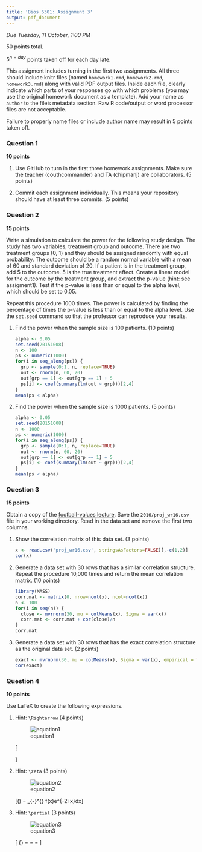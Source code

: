 ```yaml
---
title: 'Bios 6301: Assignment 3'
output: pdf_document
---
```


*Due Tuesday, 11 October, 1:00 PM*

50 points total.

$5^{n=day}$ points taken off for each day late.

This assigment includes turning in the first two assignments. All three should
include knitr files (named `homework1.rmd`, `homework2.rmd`, `homework3.rmd`)
along with valid PDF output files. Inside each file, clearly indicate which
parts of your responses go with which problems (you may use the original homework
document as a template). Add your name as `author` to the file's metadata section.
Raw R code/output or word processor files are not acceptable.

Failure to properly name files or include author name may result in 5 points taken off.

### Question 1 ###

**10 points**

1. Use GitHub to turn in the first three homework assignments. Make sure the teacher (couthcommander) and TA (chipmanj) are collaborators. (5 points)

1. Commit each assignment individually.  This means your repository should have at least three commits. (5 points)

### Question 2 ###

**15 points**

Write a simulation to calculate the power for the following study
design.  The study has two variables, treatment group and outcome.
There are two treatment groups (0, 1) and they should be assigned
randomly with equal probability.  The outcome should be a random normal
variable with a mean of 60 and standard deviation of 20.  If a patient
is in the treatment group, add 5 to the outcome.  5 is the true
treatment effect.  Create a linear model for the outcome by the
treatment group, and extract the p-value (hint: see assigment1).
Test if the p-value is less than or equal to the alpha level, which
should be set to 0.05.

Repeat this procedure 1000 times. The power is calculated by finding
the percentage of times the p-value is less than or equal to the alpha
level.  Use the `set.seed` command so that the professor can reproduce
your results.

1. Find the power when the sample size is 100 patients. (10 points)

    ```r
    alpha <- 0.05
    set.seed(20151008)
    n <- 100
    ps <- numeric(1000)
    for(i in seq_along(ps)) {
      grp <- sample(0:1, n, replace=TRUE)
      out <- rnorm(n, 60, 20)
      out[grp == 1] <- out[grp == 1] + 5
      ps[i] <- coef(summary(lm(out ~ grp)))[2,4]
    }
    mean(ps < alpha)
    ```

1. Find the power when the sample size is 1000 patients. (5 points)

    ```r
    alpha <- 0.05
    set.seed(20151008)
    n <- 1000
    ps <- numeric(1000)
    for(i in seq_along(ps)) {
      grp <- sample(0:1, n, replace=TRUE)
      out <- rnorm(n, 60, 20)
      out[grp == 1] <- out[grp == 1] + 5
      ps[i] <- coef(summary(lm(out ~ grp)))[2,4]
    }
    mean(ps < alpha)
    ```

### Question 3 ###

**15 points**

Obtain a copy of the [football-values lecture](https://github.com/couthcommander/football-values).
Save the `2016/proj_wr16.csv` file in your working directory.  Read
in the data set and remove the first two columns.

1. Show the correlation matrix of this data set. (3 points)

    ```r
    x <- read.csv('proj_wr16.csv', stringsAsFactors=FALSE)[,-c(1,2)]
    cor(x)
    ```
    
1. Generate a data set with 30 rows that has a similar correlation
structure.  Repeat the procedure 10,000 times and return the mean
correlation matrix. (10 points)

    ```r
    library(MASS)
    corr.mat <- matrix(0, nrow=ncol(x), ncol=ncol(x))
    n <- 100
    for(i in seq(n)) {
      close <- mvrnorm(30, mu = colMeans(x), Sigma = var(x))
      corr.mat <- corr.mat + cor(close)/n
    }
    corr.mat
    ```

1. Generate a data set with 30 rows that has the exact correlation
structure as the original data set. (2 points)

    ```r
    exact <- mvrnorm(30, mu = colMeans(x), Sigma = var(x), empirical = TRUE)
    cor(exact)
    ```

### Question 4 ###

**10 points**

Use LaTeX to create the following expressions.

1. Hint: `\Rightarrow` (4 points)

    ![equation1](eq1.png)

    \[
    \begin{aligned}
    P(B) &= \sum_j P(B|A_j) P(A_j), \\
         &\Rightarrow P(A_i|B) = \frac{P(B|A_i)P(A_i)}{\sum_j {(B|A_j)P(A_j)}}
    \end{aligned}
    \]

1. Hint: `\zeta` (3 points)

    ![equation2](eq2.png)

    \[\hat{f}(\zeta) = \int_{-\infty}^{\infty} f(x)e^{-2\pi i x\zeta}dx\]

1. Hint: `\partial` (3 points)

    ![equation3](eq3.png)

    \[
    {\bf J} = \frac{d{\bf f}}{d{\bf x}} = 
        \left[ \frac{\partial {\bf f} }{ \partial x_1} \dots \frac{\partial {\bf f} }{ \partial x_n} \right] = 
            \left[ \begin{array}{ccc}
                \frac{\partial f_1 }{ \partial x_1} & \ldots & \frac{\partial f_1 }{ \partial x_n}\\
                \vdots & \ddots & \vdots \\
                \frac{\partial f_m }{ \partial x_1} & \ldots & \frac{\partial f_m }{ \partial x_n }
            \end{array} \right]
    \]
